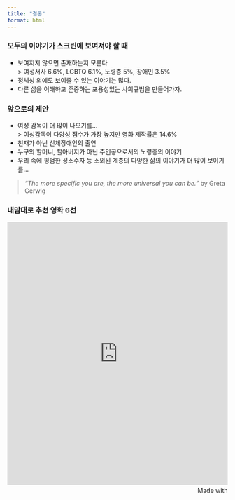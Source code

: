 ```yaml
---
title: "결론"
format: html
---
```



### 모두의 이야기가 스크린에 보여져야 할 때

- 보여지지 않으면 존재하는지 모른다  
> 여성서사 6.6%, LGBTQ 6.1%, 노령층 5%, 장애인 3.5%  
- 정체성 외에도 보여줄 수 있는 이야기는 많다.
- 다른 삶을 이해하고 존중하는 포용성있는 사회규범을 만들어가자.


### 앞으로의 제안

- 여성 감독이 더 많이 나오기를...  
> 여성감독이 다양성 점수가 가장 높지만 영화 제작률은 14.6%
- 천재가 아닌 신체장애인의 출연  
- 누구의 할머니, 할아버지가 아닌 주인공으로서의 노령층의 이야기  
- 우리 속에 평범한 성소수자 등 소외된 계층의 다양한 삶의 이야기가 더 많이 보이기를...  


> *“The more specific you are, the more universal you can be.”* by Greta Gerwig


### 내맘대로 추천 영화 6선

<iframe src='https://flo.uri.sh/visualisation/23824518/embed' title='Interactive or visual content' class='flourish-embed-iframe' frameborder='0' scrolling='no' style='width:100%;height:600px;' sandbox='allow-same-origin allow-forms allow-scripts allow-downloads allow-popups allow-popups-to-escape-sandbox allow-top-navigation-by-user-activation'></iframe><div style='width:100%!;margin-top:4px!important;text-align:right!important;'><a class='flourish-credit' href='https://public.flourish.studio/visualisation/23824518/?utm_source=embed&utm_campaign=visualisation/23824518' target='_top' style='text-decoration:none!important'><img alt='Made with Flourish' src='https://public.flourish.studio/resources/made_with_flourish.svg' style='width:105px!important;height:16px!important;border:none!important;margin:0!important;'> </a></div>
